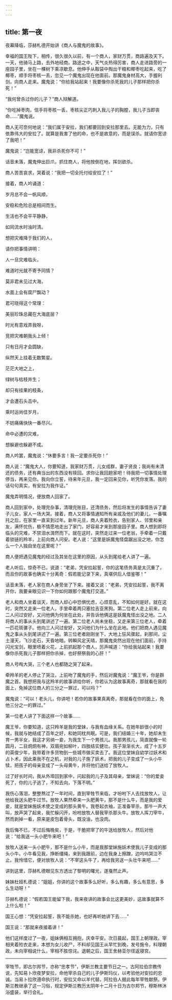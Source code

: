 ```yaml
---
---
---
```

title: 第一夜
---






夜幕降临，莎赫札德开始讲《商人与魔鬼的故事》。





幸福的国王陛下，相传，很久很久以前，有一个商人，家财万贯，商路遍及天下。一天，他骑马上路，去外地经商。路途之中，天气炎热得厉害，商人走进路旁的一座园子里，坐在一棵树下乘凉歇息。他伸手从鞍袋中掏出干粮和椰枣吃起来，吃了椰枣，顺手将枣核一丢，忽见一个魔鬼出现在他面前。那魔鬼身材高大，手握利剑，向商人走来。魔鬼说：“你给我站起来！我要像你杀死我的儿子那样把你杀死！”

“我何曾杀过你的儿子？”商人辩解道。

“你吃掉枣肉，信手将枣核一丢，枣核尖正巧刺入我儿子的胸膛，我儿子当即丧命……”魔鬼说。

商人无可奈何地说：“我们属于安拉，我们都要回到安拉那里去。无能为力，只有依靠伟大的安拉了。就算是我害了他的命，也不是故意的，而是误杀。就请你宽谅了我吧！”

魔鬼说：“岂能宽谅，我非杀死你不可！”

话音未落，魔鬼伸出巨爪，抓住商人，将他按倒在地，挥剑欲杀。

商人苦苦哀求，哭着说：“我把一切全托付给安拉了！”

接着，商人吟诵道：


岁月总不会一帆风顺，

安稳和危险总是相间而生。

生活也不会平平静静，

如同流水时浊时清。

想把灾难降于我们的人，

请你把事情讲明：

人一旦灾难临头，

难道时光就不寄予同情？

莫非君未见过大海，

水面上会有腐尸飘动？

君可晓得这个常理：

美丽珍珠总藏在大海底层？

时光有意戏弄我呀，

竞把灾难朝我头上倾！

只有日月才会圆缺，

纵然天上挂着无数繁星。

茫茫大地之上，

绿树与枯枝并生；

却只有挂果的枝条，

才会遭石头击中。

乘时运尚佳岁月，

不妨痛痛快快一番尽兴。

命中必遭的灾难，

想躲避也躲避不成。



商人吟罢，魔鬼说：“休要多言！我一定要杀死你！”

商人说：“魔鬼大人，你要知道，我家财万贯，儿女成群，妻子贤良；我尚有未清还的债务，还有典当出的东西没有赎回。求你让我回趟家吧！待我把一切事情处理停当，再来见你。我向你立誓，待来年元旦，我一定回来见你，听凭你发落。我的话句句真实，有安拉为我作证。”

魔鬼弄明情况，便放商人回家了。

商人回到家中，处理完杂事，清理完账目，还清债务，然后将发生的事情告诉了妻子儿女，家人一场大哭。接着，商人又将事情通知所有亲戚及他们的妻儿，一番嘱托之后，在家里一直呆到过年。新年元旦，商人夹着殓衣，告别家人、邻里和亲友，满怀忧伤，极不情愿地走出了家门，好容易才来到那座园子里。商人想到即将临头的灾难，不禁泪水潸然而下。就在这时，突然走过来一位老翁，手牵着一只戴着锁链的羚羊，上前向商人问安。老人说：“这里是妖魔鬼怪盘踞出没之地，你怎么一个人独自坐在这里呢？”

商人便把遇见魔鬼的经过及其坐在这里的原因，从头到尾给老人讲了一遍。

老人听后，惊奇不已，说道：“老弟，凭安拉起誓，你的这笔债务真是太沉重了，而且你的故事也确实十分离奇：假若能记录下来，真堪供后人借鉴哪！”

话音未落，老人家在商人身旁坐了下来。接着又说：“老弟，凭安拉起誓，我不离开你，我要亲眼见识一下你如何跟那个魔鬼打交道。”

老人和商人坐着谈天，而商人却心中恐惧忧虑，心烦意乱，不知如何是好。就在这时，突然又走来一位老人，手里牵着两只塞拉吉亚黑狗。第二位老人走上前来，向二人问过安好，又问他俩为何坐在此处，并告诉他俩这是妖魔鬼怪出没之地。二人将商人的事从头到尾讲述了一遍。第二位老人尚未坐稳，又走来第三位老人，牵着一匹花斑骡子。他向三人问过安好，又问他们为什么坐在此地。他们把商人遇见魔鬼之事从头到尾讲述了一遍。第三位老者刚刚坐下，大地上狂风骤起，刹那间，尘土漫天，飞沙走石，天昏地暗。转瞬风定天晴，那魔鬼突然出现在他们面前，手持闪光宝剑，眼里喷着火花，上前抓起那个商人，厉声喊道：“你给我站起来！我要像你杀死我儿子那样把你杀掉，也好祭祭我的心肝！”

商人号啕大哭，三个老人也都随之哭了起来。

牵羚羊的老人停止了哭泣，上前吻了魔鬼的手，然后对魔鬼说：“魔王爷，你是群魔之首。我想把我与这羚羊的故事讲给你听，你若认为这故事离奇，那就看在我的面上，免掉这位商人的三分之一罪过，可以吗？”

魔鬼说：“可以！老头儿，你讲吧！若你的故事果真离奇，那就看在你的面上，免他三分之一的罪过。”

第一位老人讲了下面这样一个故事……





魔王爷，你要知道，这只羚羊是我的堂妹，与我有血缘关系。在她年龄很小的时候，我就与她结成了百年之好，和她同枕共眠。可是，我们结婚三十年，她却未生育一男半女，我这才另纳一妾，为我生下一个男孩儿。我那男孩儿，简直就像一轮圆月，二目炯炯有神，双眉宛如柳叶，四肢结实健壮。孩子渐渐长大，成了十五岁的英俊少年，我带着许多货物到一些城市做买卖去了。我这位堂妹自幼学过妖术和占卜术，因此乘我不在之机，对我的儿子施了妖术，把我的儿子变成了一头小牛犊，把孩子的母亲变成了一头母黄牛，并将他们送给了放牧人。

过了好长时间，我从外埠回到家中，问起我的儿子及其母亲，堂妹说：“你的爱妾死了，你的儿子逃了，不知去向，下落不明。”

我伤心落泪，整整熬过了一年时间，直到宰牲节来临，才吩咐下人去找放牧人，让他给我送头肥牛过节。放牧人果然牵来一头肥黄牛，那不是什么牛，而是我的爱妾，就是堂妹施妖术使之变成的那头黄牛。我卷起衣袖，正准备宰杀，那牛一声大叫，放声哭了起来，我忙躲闪开，吩咐放牧人替我宰杀那头牛。放牧人挥刀宰牛，然而剥掉一看，原来是皮包着骨头，既没油，也没肉。

我后悔不已，不过后悔晚矣，于是，干脆把宰了的牛送给放牧人，然后对他说：“给我送一头小肥牛来吧！”

放牧人送来一头小肥牛，那不是什么小牛，而是我那堂妹施妖术使我儿子变成的那头小牛。小牛看见我，挣断缰绳，来到我跟前，边在我身上擦蹭，边呜呜哭泣不止。我怜惜它，便对放牧人说：“不宰这头牛了，再给我另送一头壮牛来吧……”





讲到这里，莎赫札德眼见东方透出了黎明的曙光，遂戛然止声。

妹妹杜娅札德说：“姐姐，你讲的这个故事多么好听，多么有趣，多么有意思，多么生动呀！”

莎赫札德说：“假若国王能留下我，我来夜讲的故事会比这更美妙，这故事就算不上什么啦！”

国王心想：“凭安拉起誓，我不能杀她，也好再听她讲下去……”

国王说：“那就来夜接着讲！”

他们这样度过了一夜，姐妹俩相互拥抱，庆幸平安。次日晨起，国王上朝理政。宰相夹着殓衣走来，本想为女儿收尸，不料却见国王从早忙到晚，发号施令，料理朝政，未向宰相说什么，宰相不胜惊诧。退朝之后，国王舍赫亚尔径返寝宫。



***





宰牲节，即古尔邦节，亦称“忠孝节”，伊斯兰教主要节日之一。古阿拉伯宗教传说，先知易卜欣夜梦安拉，命他宰杀自己的儿子伊斯玛仪，以考验他对安拉的忠诚。当易卜拉欣遵命执行时，安拉又命以羊代替。阿拉伯人据此每年宰牲献祭。伊斯兰教继承了这一习俗，规定伊斯兰教历太阴年十二月十日为古尔邦节，穆斯林沐浴盛装，举行会礼。​​​